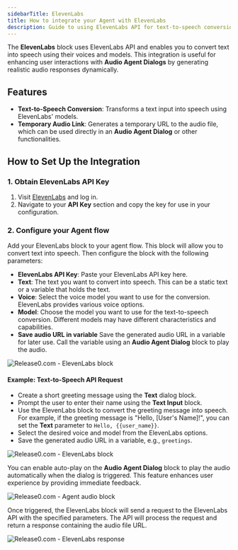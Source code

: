 ```yaml
---
sidebarTitle: ElevenLabs
title: How to integrate your Agent with ElevenLabs
description: Guide to using ElevenLabs API for text-to-speech conversion and enhancing audio agent dialogs.
---
```

The **ElevenLabs** block uses ElevenLabs API and enables you to convert text into speech using their voices and models. This integration is useful for enhancing user interactions with **Audio Agent Dialogs** by generating realistic audio responses dynamically.

## Features

- **Text-to-Speech Conversion**: Transforms a text input into speech using ElevenLabs' models.
- **Temporary Audio Link**: Generates a temporary URL to the audio file, which can be used directly in an **Audio Agent Dialog** or other functionalities.


## How to Set Up the Integration

### 1. Obtain ElevenLabs API Key

1. Visit [ElevenLabs](https://www.elevenlabs.io/) and log in.
2. Navigate to your **API Key** section and copy the key for use in your configuration.


### 2. Configure your Agent flow  

Add your ElevenLabs block to your agent flow. This block will allow you to convert text into speech. Then configure the block with the following parameters:
- **ElevenLabs API Key**: Paste your ElevenLabs API key here.
- **Text**: The text you want to convert into speech. This can be a static text or a variable that holds the text.
- **Voice**: Select the voice model you want to use for the conversion. ElevenLabs provides various voice options.
- **Model**: Choose the model you want to use for the text-to-speech conversion. Different models may have different characteristics and capabilities.
- **Save audio URL in variable** Save the generated audio URL in a variable for later use. Call the variable using an **Audio Agent Dialog** block to play the audio.

<Frame style={{ maxWidth: '600px' }}>
  <img src="/images/blocks/integrations/elevenlabs/elevenlabs-config.png" alt="Release0.com - ElevenLabs block" />
</Frame>

#### Example: Text-to-Speech API Request

- Create a short greeting message using the **Text** dialog block.
- Prompt the user to enter their name using the **Text Input** block.
- Use the ElevenLabs block to convert the greeting message into speech. For example, if the greeting message is "Hello, [User's Name]!", you can set the **Text** parameter to `Hello, {{user_name}}`.
- Select the desired voice and model from the ElevenLabs options.
- Save the generated audio URL in a variable, e.g., `greetings`.

<Frame style={{ maxWidth: '800px' }}>
  <img src="/images/blocks/integrations/elevenlabs/elevenlabs-sample.png" alt="Release0.com - ElevenLabs block" />
</Frame>

You can enable auto-play on the **Audio Agent Dialog** block to play the audio automatically when the dialog is triggered. This feature enhances user experience by providing immediate feedback.

<Frame style={{ maxWidth: '600px' }}>
  <img src="/images/blocks//integrations/elevenlabs/elevenlabs-sample-audio.png" alt="Release0.com - Agent audio block" />    
</Frame>

Once triggered, the ElevenLabs block will send a request to the ElevenLabs API with the specified parameters. The API will process the request and return a response containing the audio file URL.

<Frame style={{ maxWidth: '600px' }}>
  <img src="/images/blocks/integrations/elevenlabs/elevenlabs-response.png" alt="Release0.com - ElevenLabs response" />
</Frame>
